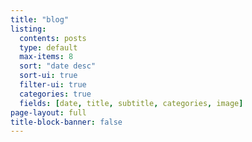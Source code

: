 ```yaml
---
title: "blog"
listing: 
  contents: posts
  type: default
  max-items: 8
  sort: "date desc"
  sort-ui: true
  filter-ui: true
  categories: true
  fields: [date, title, subtitle, categories, image]
page-layout: full
title-block-banner: false
---
```


